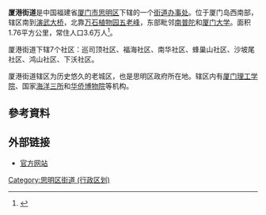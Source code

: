 {{中国乡级行政区
|景观照片文件名 = 
|景观照片描述 = 
|汉语拼音 = 
|其他语言 = 
|其他语言名称 = 
|旧称 = 
|地名出处 = [[厦门港|厦门港]]<ref>{{cite book|author=厦门市民政局|title=厦门市地名志|publisher=福建省地图出版社|year=2001|isbn=780516567X}}</ref>{{rp|32}}
|位置图文件名 = 
|位置图描述 = 
|自定义图片= 
|建置时间 = 
|政府驻地 = 福海宫巷20号
|毗邻 = 
|总面积 = 
|总人口 = 
|总人口年份 = 
|户籍人口 = 
|户籍人口年份 = 
|常住人口 = 
|常住人口年份 = 
|人口密度 = 
|GDP = 
|GDP年份 = 
|邮政编码 = 
|电话区号 = 592
|官方网站 = 
|网站名称 = 
|35/02/03/001/000}}
'''厦港街道'''是中国福建省[[厦门市|厦门市]][[思明区|思明区]]下辖的一个[[街道办事处|街道办事处]]。位于厦门岛西南部，辖区南到[[演武大桥|演武大桥]]，北靠[[万石植物园|万石植物园]][[五老峰|五老峰]]，东部毗邻[[南普陀|南普陀]]和[[厦门大学|厦门大学]]。面积1.76平方公里，常住人口3.6万人<ref>{{Cite web |url=http://www.xmxg.gov.cn/zjxg/jdgk/Index.html |title=街道概况 |accessdate=2008-08-21 |archive-date=2008-01-15 |archive-url=https://web.archive.org/web/20080115221027/http://www.xmxg.gov.cn/zjxg/jdgk/Index.html |dead-url=yes }}</ref>。

厦港街道下辖7个社区：巡司顶社区、福海社区、南华社区、蜂巢山社区、沙坡尾社区、鸿山社区、下沃社区。

厦港街道辖区为历史悠久的老城区，也是思明区政府所在地。辖区内有[[厦门理工学院|厦门理工学院]]、国家[[海洋三所|海洋三所]]和[[华侨博物院|华侨博物院]]等机构。

==參考資料==
<div class="references-small">
<references />
</div>
== 外部链接 ==
*[https://web.archive.org/web/20080914005445/http://www.xmxg.gov.cn/ 官方网站]

{{思明区行政区划}}
[[Category:思明区街道_(行政区划)|Category:思明区街道 (行政区划)]]